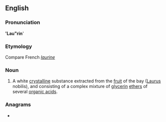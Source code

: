 {{also|Laurin|Lauřin}}
==English==

===Pronunciation===
''''Lau"rin''''
{{rfp|lang=en}}

===Etymology===
Compare French ''[[laurine]]''

===Noun===
{{head|en|noun}}

# {{lb|en|chemistry}} A white [[crystalline]] substance extracted from the [[fruit]] of the bay ([[Laurus]] nobilis), and consisting of a complex mixture of [[glycerin]] [[ethers]] of several [[organic acid]]s.

===Anagrams===
* {{l|en|urinal}}